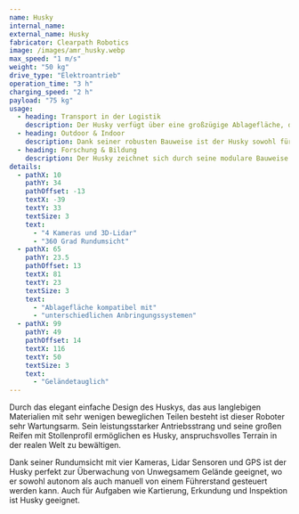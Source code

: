 ```yaml
---
name: Husky
internal_name:
external_name: Husky
fabricator: Clearpath Robotics
image: /images/amr_husky.webp
max_speed: "1 m/s"
weight: "50 kg"
drive_type: "Elektroantrieb"
operation_time: "3 h"
charging_speed: "2 h"
payload: "75 kg"
usage:
  - heading: Transport in der Logistik
    description: Der Husky verfügt über eine großzügige Ablagefläche, die für den Transport verschiedenster Waren mit unterschiedlichen Anbringungssystemen genutzt werden kann. Zum Beispiel können KLT-Boxen befestigt werden, um eine sichere Beförderung verschiedener Pakete zu gewährleisten.
  - heading: Outdoor & Indoor
    description: Dank seiner robusten Bauweise ist der Husky sowohl für den Innen- als auch den Außentransport geeignet. Seine Geländefähigkeit und seine beeindruckende Belastbarkeit von bis zu 50 kg ermöglichen vielseitige Einsatzmöglichkeiten.
  - heading: Forschung & Bildung
    description: Der Husky zeichnet sich durch seine modulare Bauweise aus, die eine schnelle Anpassung an individuelle Anforderungen ermöglicht und eine nahtlose Integration in spezifische Anwendungen gewährleistet. Dank seiner Kompatibilität mit einer Vielzahl von Sensoren und Zubehörteilen verschiedener Hersteller ist eine reibungslose Integration gewährleistet. Das vorhandene Robotic Operating System (ROS) bietet Forschern und Entwicklern einen effizienten Einstieg in die Arbeit mit dem Dingo. Durch diese herausragenden Eigenschaften wird der Dingo zu einer optimalen Wahl für anspruchsvolle Anwendungen, bei denen Flexibilität, Kompatibilität und eine effiziente Entwicklungsplattform von entscheidender Bedeutung sind.
details:
  - pathX: 10
    pathY: 34
    pathOffset: -13
    textX: -39
    textY: 33
    textSize: 3
    text:
      - "4 Kameras und 3D-Lidar"
      - "360 Grad Rundumsicht"
  - pathX: 65
    pathY: 23.5
    pathOffset: 13
    textX: 81
    textY: 23
    textSize: 3
    text:
      - "Ablagefläche kompatibel mit"
      - "unterschiedlichen Anbringungssystemen"
  - pathX: 99
    pathY: 49
    pathOffset: 14
    textX: 116
    textY: 50
    textSize: 3
    text:
      - "Geländetauglich"
---
```


Durch das elegant einfache Design des Huskys, das aus langlebigen Materialien mit sehr wenigen beweglichen Teilen besteht ist dieser Roboter sehr Wartungsarm. Sein leistungsstarker Antriebsstrang und seine großen Reifen mit Stollenprofil ermöglichen es Husky, anspruchsvolles Terrain in der realen Welt zu bewältigen.

Dank seiner Rundumsicht mit vier Kameras, Lidar Sensoren und GPS ist der Husky perfekt zur Überwachung von Unwegsamem Gelände geeignet, wo er sowohl autonom als auch manuell von einem Führerstand gesteuert werden kann. Auch für Aufgaben wie Kartierung, Erkundung und Inspektion ist Husky geeignet.
